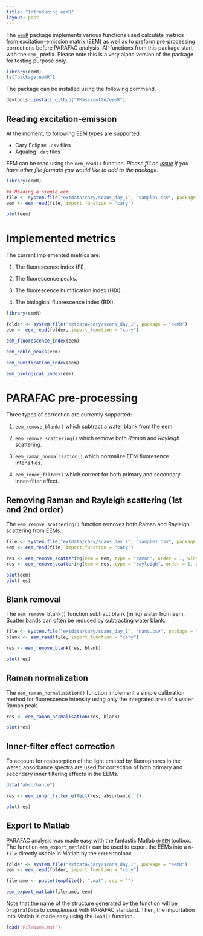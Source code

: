 ```yaml
---
title: "Introducing eemR"
layout: post
---
```


The [`eemR`](https://github.com/PMassicotte/eemR) package implements various functions used calculate metrics from excitation-emission matrix (EEM) as well as to preform pre-processing corrections before PARAFAC analysis. All functions from this package start with the `eem_` prefix. Please note this is a very alpha version of the package for testing purpose only.

```r
library(eemR)
ls("package:eemR")
```

The package can be installed using the following command.

```r
devtools::install_github("PMassicotte/eemR")
```

## Reading excitation-emission

At the moment, to following EEM types are supported:

- Cary Eclipse `.csv` files
- Aqualog `.dat` files

EEM can be read using the `eem_read()` function. *Please fill an [issue](https://github.com/PMassicotte/eemR/issues) if you have other file formats you would like to add to the package*.

```r
library(eemR)

## Reading a single eem
file <- system.file("extdata/cary/scans_day_1", "sample1.csv", package = "eemR")
eem <- eem_read(file, import_function = "cary")

plot(eem)

```

# Implemented metrics

The current implemented metrics are:

1. The fluorescence index (FI).

2. The fluorescence peaks.

3. The fluorescence humification index (HIX).

4. The biological fluorescence index (BIX).

```r

library(eemR)

folder <- system.file("extdata/cary/scans_day_1", package = "eemR")
eem <- eem_read(folder, import_function = "cary")

eem_fluorescence_index(eem)

eem_coble_peaks(eem)

eem_humification_index(eem)

eem_biological_index(eem)

```

# PARAFAC pre-processing

Three types of correction are currently supported:

1. `eem_remove_blank()` which subtract a water blank from the eem.

2. `eem_remove_scattering()` which remove both *Raman* and *Rayleigh* scattering.

3. `eem_raman_normalisation()` which normalize EEM fluoresence intensities.

4. `eem_inner_filter()` which correct for both primary and secondary inner-filter effect.

## Removing Raman and Rayleigh scattering (1st and 2nd order)

The `eem_remove_scattering()` function removes both Raman and Rayleigh scattering from EEMs.

```r

file <- system.file("extdata/cary/scans_day_1", "sample1.csv", package = "eemR")
eem <- eem_read(file, import_function = "cary")

res <- eem_remove_scattering(eem = eem, type = "raman", order = 1, width = 10)
res <- eem_remove_scattering(eem = res, type = "rayleigh", order = 1, width = 10)

plot(eem)
plot(res)

```

## Blank removal

The `eem_remove_blank()` function subtract blank (miliq) water from eem. Scatter bands can often be reduced by subtracting water blank.

```r

file <- system.file("extdata/cary/scans_day_1", "nano.csv", package = "eemR")
blank <- eem_read(file, import_function = "cary")

res <- eem_remove_blank(res, blank)

plot(res)
```

## Raman normalization

The `eem_raman_normalisation()` function implement a simple calibration method for fluorescence intensity using only the integrated area of a water Raman peak.

```r

res <- eem_raman_normalisation(res, blank)

plot(res)
```

## Inner-filter effect correction

To account for reabsorption of the light emitted by fluorophores in the water, absorbance spectra are used for correction of both primary and secondary inner filtering effects in the EEMs.

```r

data("absorbance")

res <- eem_inner_filter_effect(res, absorbance, 1)

plot(res)
```

## Export to Matlab

PARAFAC analysis was made easy with the fantastic Matlab [`drEEM`](http://www.models.life.ku.dk/drEEM) toolbox. The function `eem_export_matlab()` can be  used to export the EEMs into a `m-file` directly usable in Matlab by the `drEEM` toolbox.

```r
folder <- system.file("extdata/cary/scans_day_1", package = "eemR")
eem <- eem_read(folder, import_function = "cary")

filename <- paste(tempfile(), ".mat", sep = "")

eem_export_matlab(filename, eem)

```

Note that the name of the structure generated by the function will be `OriginalData` to *complement* with PARAFAC standard. Then, the importation into Matlab is made easy using the `load()` function.

```matlab
load('FileName.mat');
```
